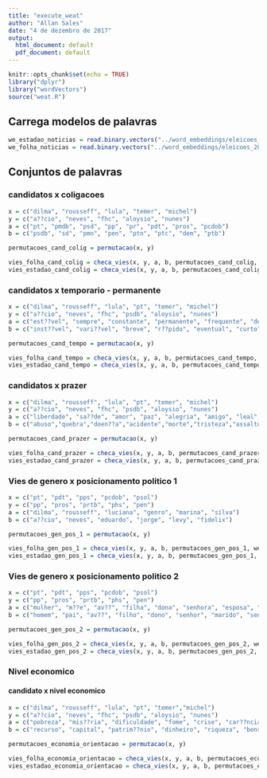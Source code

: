 ```yaml
---
title: "execute_weat"
author: "Allan Sales"
date: "4 de dezembro de 2017"
output:
  html_document: default
  pdf_document: default
---
```


```r
knitr::opts_chunk$set(echo = TRUE)
library("dplyr")
library("wordVectors")
source("weat.R")
```

## Carrega modelos de palavras
```r
we_estadao_noticias = read.binary.vectors("../word_embeddings/eleicoes_2014/embeddings/estadao_noticias_eleicao_2014.bin")
we_folha_noticias = read.binary.vectors("../word_embeddings/eleicoes_2014/embeddings/folha_noticias_eleicao_2014.bin")
```

## Conjuntos de palavras
### candidatos x coligacoes
```r
x = c("dilma", "rousseff", "lula", "temer", "michel")
y = c("a??cio", "neves", "fhc", "aloysio", "nunes")
a = c("pt", "pmdb", "psd", "pp", "pr", "pdt", "pros", "pcdob") 
b = c("psdb", "sd", "pmn", "pen", "ptn", "ptc", "dem", "ptb")

permutacoes_cand_colig = permutacao(x, y)

vies_folha_cand_colig = checa_vies(x, y, a, b, permutacoes_cand_colig, we_folha_noticias)
vies_estadao_cand_colig = checa_vies(x, y, a, b, permutacoes_cand_colig, we_estadao_noticias)
```

### candidatos x temporario - permanente
```r
x = c("dilma", "rousseff", "lula", "pt", "temer", "michel")
y = c("a??cio", "neves", "fhc", "psdb", "aloysio", "nunes")
a = c("est??vel", "sempre", "constante", "permanente", "frequente", "definitivo")
b = c("inst??vel", "vari??vel", "breve", "r??pido", "eventual", "curto")

permutacoes_cand_tempo = permutacao(x, y)

vies_folha_cand_tempo = checa_vies(x, y, a, b, permutacoes_cand_tempo, we_folha_noticias)
vies_estadao_cand_tempo = checa_vies(x, y, a, b, permutacoes_cand_tempo, we_estadao_noticias)
```

### candidatos x prazer
```r
x = c("dilma", "rousseff", "lula", "pt", "temer", "michel")
y = c("a??cio", "neves", "fhc", "psdb", "aloysio", "nunes")
a = c("liberdade", "sa??de", "amor", "paz", "alegria", "amigo", "leal", "honesto", "sorte", "diploma", "presente", "honra", "fam??lia", "c??u", "f??rias")
b = c("abuso","quebra","doen??a","acidente","morte","tristeza","assalto","desastre","??dio","trag??dia","cadeia","pobreza","feio","c??ncer","matar")

permutacoes_cand_prazer = permutacao(x, y)

vies_folha_cand_prazer = checa_vies(x, y, a, b, permutacoes_cand_prazer, we_folha_noticias)
vies_estadao_cand_prazer = checa_vies(x, y, a, b, permutacoes_cand_prazer, we_estadao_noticias)
```

### Vies de genero x posicionamento politico 1
```r
x = c("pt", "pdt", "pps", "pcdob", "psol")
y = c("pp", "pros", "prtb", "phs", "pen")
a = c("dilma", "rousseff", "luciana", "genro", "marina", "silva")
b = c("a??cio", "neves", "eduardo", "jorge", "levy", "fidelix")

permutacoes_gen_pos_1 = permutacao(x, y)

vies_folha_gen_pos_1 = checa_vies(x, y, a, b, permutacoes_gen_pos_1, we_folha_noticias)
vies_estadao_gen_pos_1 = checa_vies(x, y, a, b, permutacoes_gen_pos_1, we_estadao_noticias)
```

### Vies de genero x posicionamento politico 2
```r
x = c("pt", "pdt", "pps", "pcdob", "psol")
y = c("pp", "pros", "prtb", "phs", "pen")
a = c("mulher", "m??e", "av??", "filha", "dona", "senhora", "esposa", "senadora", "deputada", "presidenta", "prefeita", "governadora")
b = c("homem", "pai", "av??", "filho", "dono", "senhor", "marido", "senador", "deputado", "presidente", "prefeito", "governador")

permutacoes_gen_pos_2 = permutacao(x, y)

vies_folha_gen_pos_2 = checa_vies(x, y, a, b, permutacoes_gen_pos_2, we_folha_noticias)
vies_estadao_gen_pos_2 = checa_vies(x, y, a, b, permutacoes_gen_pos_2, we_estadao_noticias)
```

### Nivel economico
#### candidato x nivel economico
```r
x = c("dilma", "rousseff", "lula", "pt", "temer","michel")
y = c("a??cio", "neves", "fhc", "psdb", "aloysio", "nunes")
a = c("pobreza", "mis??ria", "dificuldade", "fome", "crise", "car??ncia", "escassez")
b = c("recurso", "capital", "patrim??nio", "dinheiro", "riqueza", "bens", "meios")

permutacoes_economia_orientacao = permutacao(x, y)

vies_folha_economia_orientacao = checa_vies(x, y, a, b, permutacoes_economia_orientacao, we_folha_noticias)
vies_estadao_economia_orientacao = checa_vies(x, y, a, b, permutacoes_economia_orientacao, we_estadao_noticias)
```

```r

```

